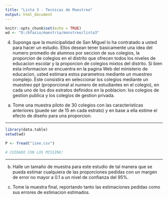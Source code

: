 ```yaml
---
title: "Lista 3 - Tecnicas de Muestreo"
output: html_document
---
```


```r
knitr::opts_chunk$set(echo = TRUE)
wd <- "D:/bfazio/maestria/monstreo/lista3"
```

4. Suponga que la municipalidad de San Miguel lo ha contratado a usted para hacer un estudio. Ellos desean tener basicamente una idea del numero promedio de alumnos por seccion de sus colegios, la proporcion de colegios en el distrito que ofrecen todos los niveles de educacion escolar y la proporcion de colegios mixtos del distrito. Si bien esta informacion se encuentra en la pagina Web del ministerio de educacion, usted estimara estos parametros mediante un muestreo complejo. Este consistira en seleccionar los colegios mediante un muestreo ppt (proporcional al numero de estudiantes en el colegio), en cada uno de los dos estratos definidos en la poblacion: los colegios de gestion publica y los colegios de gestion privada.

a) Tome una muestra piloto de 30 colegios con las caracteristicas anteriores (puede ser de 15 en cada estrato) y en base a ella estime el efecto de diseño para una proporcion.

---

```r
library(data.table)
setwd(wd)

P <- fread("iiee.csv")

# CUIDADO CON LOS MISSING!
```

---

b) Halle un tamaño de muestra para este estudio de tal manera que se pueda estimar cualquiera de las proporciones pedidas con un margen de error no mayor a 0.1 a un nivel de confianza del 95%.

c) Tome la muestra final, reportando tanto las estimaciones pedidas como sus errores de estimacion estimados.
